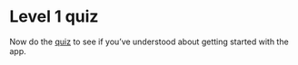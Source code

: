 # Level 1 quiz

Now do the <a href="https://causalmap.shinyapps.io/quizzes/#section-xlevel1" target="_blank">quiz</a> to see if you've understood about getting started with the app.
